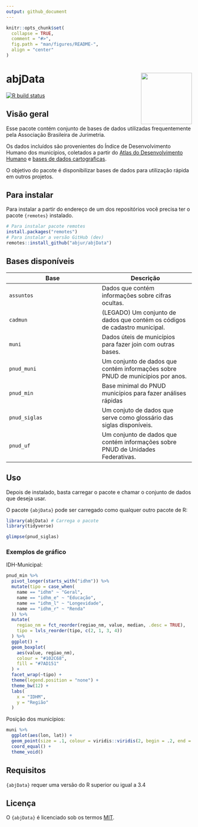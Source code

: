 ```yaml
---
output: github_document
---
```


<!-- README.md is generated from README.Rmd. Please edit that file -->

```r
knitr::opts_chunk$set(
  collapse = TRUE,
  comment = "#>",
  fig.path = "man/figures/README-",
  align = "center"
)
```

# abjData <a href='http://abjur.github.io/abjData/'><img src='man/figures/logo.png' align="right" height="138.5" /></a>

<!-- badges: start -->
[![R build status](https://github.com/abjur/abjData/workflows/R-CMD-check/badge.svg)](https://github.com/abjur/abjData/actions)
<!-- badges: end -->

## Visão geral 

Esse pacote contém conjunto de bases de dados utilizadas frequentemente pela Associação Brasileira de Jurimetria.
 
Os dados incluídos são provenientes do Índice de Desenvolvimento Humano dos municípios, coletados a partir do [Atlas do Desenvolvimento Humano](http://www.atlasbrasil.org.br/) e [bases de dados cartograficas](ftp://geoftp.ibge.gov.br/cartas_e_mapas/bases_cartograficas_continuas/bc250/versao2015/Shapefile/).

O objetivo do pacote é disponibilizar bases de dados para utilização rápida em outros projetos.

## Para instalar

Para instalar a partir do endereço de um dos repositórios você precisa ter o pacote `{remotes}` instalado. 

```r
# Para instalar pacote remotes
install.packages("remotes")
# Para instalar a versão GitHub (dev)
remotes::install_github("abjur/abjData")
```

## Bases disponíveis 

Base      | Descrição
----------|----------
`assuntos`| Dados que contém informações sobre cifras ocultas.
`cadmun`  | (LEGADO) Um conjunto de dados que contém os códigos de cadastro municipal.
`muni`  | Dados úteis de municípios para fazer join com outras bases.
`pnud_muni`| Um conjunto de dados que contém informações sobre PNUD de municípios por anos.
`pnud_min`| Base minimal do PNUD municípios para fazer análises rápidas
`pnud_siglas`| Um conjuto de dados que serve como glossário das siglas disponíveis. 
`pnud_uf`| Um conjunto de dados que contém informações sobre PNUD de Unidades Federativas.

## Uso

Depois de instalado, basta carregar o pacote e chamar o conjunto de dados que deseja usar. 

O pacote `{abjData}` pode ser carregado como qualquer outro pacote de R:

```r
library(abjData) # Carrega o pacote
library(tidyverse)
```

```r
glimpse(pnud_siglas)
```

### Exemplos de gráfico

IDH-Municipal:

```r

pnud_min %>%
  pivot_longer(starts_with("idhm")) %>% 
  mutate(tipo = case_when(
    name == "idhm" ~ "Geral",
    name == "idhm_e" ~ "Educação",
    name == "idhm_l" ~ "Longevidade",
    name == "idhm_r" ~ "Renda"
  )) %>% 
  mutate(
    regiao_nm = fct_reorder(regiao_nm, value, median, .desc = TRUE),
    tipo = lvls_reorder(tipo, c(2, 1, 3, 4))
  ) %>% 
  ggplot() +
  geom_boxplot(
    aes(value, regiao_nm), 
    colour = "#102C68", 
    fill = "#7AD151"
  ) +
  facet_wrap(~tipo) +
  theme(legend.position = "none") +
  theme_bw(12) +
  labs(
    x = "IDHM", 
    y = "Região"
  )

```

Posição dos municípios:

```r
muni %>% 
  ggplot(aes(lon, lat)) +
  geom_point(size = .1, colour = viridis::viridis(2, begin = .2, end = .8)[1]) +
  coord_equal() +
  theme_void()
```



## Requisitos 

`{abjData}` requer uma versão do R superior ou igual a 3.4

## Licença  

O `{abjData}` é licenciado sob os termos [MIT](https://github.com/abjur/abjData/blob/master/LICENSE).
